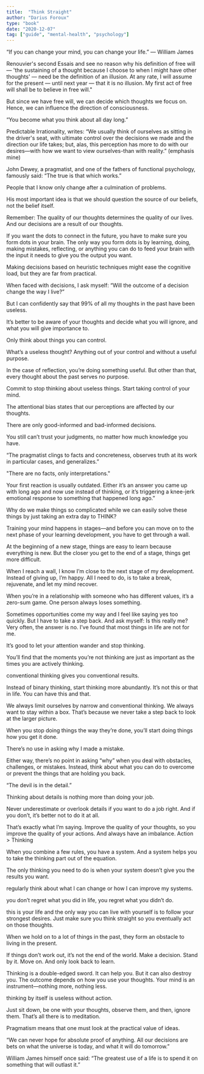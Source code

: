 ```yaml
---
title:  "Think Straight"
author: "Darius Foroux"
type: "book"
date: "2020-12-07"
tag: ["guide", "mental-health", "psychology"]
---
```


“If you can change your mind, you can change your life.” ― William James


Renouvier's second Essais and see no reason why his definition of free will — 'the sustaining of a thought because I choose to when I might have other thoughts' — need be the definition of an illusion. At any rate, I will assume for the present — until next year — that it is no illusion. My first act of free will shall be to believe in free will."


But since we have free will, we can decide which thoughts we focus on. Hence, we can influence the direction of consciousness.


“You become what you think about all day long.”


Predictable Irrationality, writes: “We usually think of ourselves as sitting in the driver's seat, with ultimate control over the decisions we made and the direction our life takes; but, alas, this perception has more to do with our desires—with how we want to view ourselves-than with reality.” (emphasis mine)


John Dewey, a pragmatist, and one of the fathers of functional psychology, famously said: “The true is that which works.”


People that I know only change after a culmination of problems.


His most important idea is that we should question the source of our beliefs, not the belief itself.


Remember: The quality of our thoughts determines the quality of our lives. And our decisions are a result of our thoughts.


If you want the dots to connect in the future, you have to make sure you form dots in your brain. The only way you form dots is by learning, doing, making mistakes, reflecting, or anything you can do to feed your brain with the input it needs to give you the output you want.


Making decisions based on heuristic techniques might ease the cognitive load, but they are far from practical.


When faced with decisions, I ask myself: “Will the outcome of a decision change the way I live?”


But I can confidently say that 99% of all my thoughts in the past have been useless.


It’s better to be aware of your thoughts and decide what you will ignore, and what you will give importance to.


Only think about things you can control.


What’s a useless thought? Anything out of your control and without a useful purpose.


In the case of reflection, you’re doing something useful. But other than that, every thought about the past serves no purpose.


Commit to stop thinking about useless things. Start taking control of your mind.


The attentional bias states that our perceptions are affected by our thoughts.


There are only good-informed and bad-informed decisions.


You still can’t trust your judgments, no matter how much knowledge you have.


“The pragmatist clings to facts and concreteness, observes truth at its work in particular cases, and generalizes.”


"There are no facts, only interpretations."


Your first reaction is usually outdated. Either it’s an answer you came up with long ago and now use instead of thinking, or it’s triggering a knee-jerk emotional response to something that happened long ago.”


Why do we make things so complicated while we can easily solve these things by just taking an extra day to THINK?


Training your mind happens in stages—and before you can move on to the next phase of your learning development, you have to get through a wall.


At the beginning of a new stage, things are easy to learn because everything is new. But the closer you get to the end of a stage, things get more difficult.


When I reach a wall, I know I’m close to the next stage of my development. Instead of giving up, I’m happy. All I need to do, is to take a break, rejuvenate, and let my mind recover.


When you’re in a relationship with someone who has different values, it’s a zero-sum game. One person always loses something.


Sometimes opportunities come my way and I feel like saying yes too quickly. But I have to take a step back. And ask myself: Is this really me? Very often, the answer is no. I’ve found that most things in life are not for me.


It’s good to let your attention wander and stop thinking.


You’ll find that the moments you’re not thinking are just as important as the times you are actively thinking.


conventional thinking gives you conventional results.


Instead of binary thinking, start thinking more abundantly. It’s not this or that in life. You can have this and that.


We always limit ourselves by narrow and conventional thinking. We always want to stay within a box. That’s because we never take a step back to look at the larger picture.


When you stop doing things the way they’re done, you’ll start doing things how you get it done.


There’s no use in asking why I made a mistake.


Either way, there’s no point in asking “why” when you deal with obstacles, challenges, or mistakes. Instead, think about what you can do to overcome or prevent the things that are holding you back.


“The devil is in the detail.”


Thinking about details is nothing more than doing your job.


Never underestimate or overlook details if you want to do a job right. And if you don’t, it’s better not to do it at all.


That’s exactly what I’m saying. Improve the quality of your thoughts, so you improve the quality of your actions. And always have an imbalance. Action > Thinking


When you combine a few rules, you have a system. And a system helps you to take the thinking part out of the equation.


The only thinking you need to do is when your system doesn’t give you the results you want.


regularly think about what I can change or how I can improve my systems.


you don’t regret what you did in life, you regret what you didn’t do.


this is your life and the only way you can live with yourself is to follow your strongest desires. Just make sure you think straight so you eventually act on those thoughts.


When we hold on to a lot of things in the past, they form an obstacle to living in the present.


If things don’t work out, it’s not the end of the world. Make a decision. Stand by it. Move on. And only look back to learn.


Thinking is a double-edged sword. It can help you. But it can also destroy you. The outcome depends on how you use your thoughts. Your mind is an instrument—nothing more, nothing less.


thinking by itself is useless without action.


Just sit down, be one with your thoughts, observe them, and then, ignore them. That’s all there is to meditation.


Pragmatism means that one must look at the practical value of ideas.


“We can never hope for absolute proof of anything. All our decisions are bets on what the universe is today, and what it will do tomorrow.”


William James himself once said: “The greatest use of a life is to spend it on something that will outlast it.”


